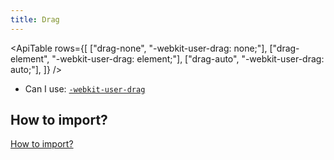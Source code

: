 ```yaml
---
title: Drag
---
```



<ApiTable
    rows={[
        ["drag-none", "-webkit-user-drag: none;"],
        ["drag-element", "-webkit-user-drag: element;"],
        ["drag-auto", "-webkit-user-drag: auto;"],
    ]}
/>

- Can I use: [`-webkit-user-drag`](https://caniuse.com/webkit-user-drag)

## How to import?

[How to import?](/#how-to-import)
